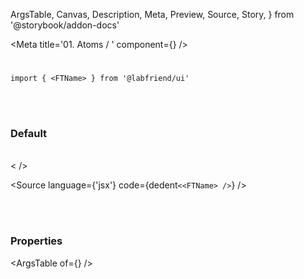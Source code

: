   ArgsTable,
  Canvas,
  Description,
  Meta,
  Preview,
  Source,
  Story,
} from '@storybook/addon-docs'


<Meta title='01. Atoms / <FTName>' component={<FTName>} />

# <FTName>

`import { <FTName> } from '@labfriend/ui'`

<br />
<br />

### Default

<br />

<Story name='Default'>
  <div className='doc-story__preview' style={{ zoom: '100%' }}>
    <div className='flex items-center gap-4'>
      <<FTName> />
    </div>
  </div>
</Story>

<Source language={'jsx'} code={dedent`<<FTName> />`} />

<br />
<br />

### Properties

<ArgsTable of={<FTName>} />
